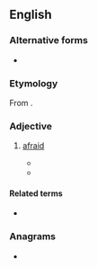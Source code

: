 ==English==

===Alternative forms===
* {{alter|en|afeared|affeard|affeared}}

===Etymology===
From {{suffix|en|afear|ed}}.

===Adjective===
{{en-adj}}

# {{lb|en|archaic|or|dialectal}} [[afraid]]
#* {{RQ:Shakespeare Hamlet|V|ii|passage=Pray you pass with your best violence;<br>I am '''afeard''' you make a wanton of me.}}
#* {{quote-book
|en
|year=2009
|year_published=
|edition=
|editor=
|author=John Hough, Jr.
|title=Seen the Glory
|chapter=
|url=http://books.google.com/books?id=r985pBESsj4C&printsec=frontcover&dq=Seen+the+glory&source=bl&ots=5cN3G-5I35&sig=SdpPPWPQogqCzQLpG2sZzUVhp1A&hl=en&sa=X&ei=x6EQUIq_FYrY0QH5uoDICw&redir_esc=y#v=onepage&q=afeard&f=false
|genre=Fiction
|publisher=Simon and Schuster
|isbn=9781416589655
|page=192
|passage=He's '''afeard''' of you, Luke. Don't you know that?
}}

====Related terms====
* {{l|en|afear}}

===Anagrams===
* {{anagrams|en|a=aadefr|afared}}